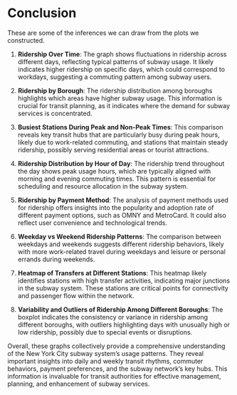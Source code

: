# Conclusion

These are some of the inferences we can draw from the plots we constructed. 

1. **Ridership Over Time**: The graph shows fluctuations in ridership across different days, reflecting typical patterns of subway usage. It likely indicates higher ridership on specific days, which could correspond to workdays, suggesting a commuting pattern among subway users.

2. **Ridership by Borough**: The ridership distribution among boroughs highlights which areas have higher subway usage. This information is crucial for transit planning, as it indicates where the demand for subway services is concentrated.

3. **Busiest Stations During Peak and Non-Peak Times**: This comparison reveals key transit hubs that are particularly busy during peak hours, likely due to work-related commuting, and stations that maintain steady ridership, possibly serving residential areas or tourist attractions.

4. **Ridership Distribution by Hour of Day**: The ridership trend throughout the day shows peak usage hours, which are typically aligned with morning and evening commuting times. This pattern is essential for scheduling and resource allocation in the subway system.

5. **Ridership by Payment Method**: The analysis of payment methods used for ridership offers insights into the popularity and adoption rate of different payment options, such as OMNY and MetroCard. It could also reflect user convenience and technological trends.

6. **Weekday vs Weekend Ridership Patterns**: The comparison between weekdays and weekends suggests different ridership behaviors, likely with more work-related travel during weekdays and leisure or personal errands during weekends.

7. **Heatmap of Transfers at Different Stations**: This heatmap likely identifies stations with high transfer activities, indicating major junctions in the subway system. These stations are critical points for connectivity and passenger flow within the network.

8. **Variability and Outliers of Ridership Among Different Boroughs**: The boxplot indicates the consistency or variance in ridership among different boroughs, with outliers highlighting days with unusually high or low ridership, possibly due to special events or disruptions.

Overall, these graphs collectively provide a comprehensive understanding of the New York City subway system's usage patterns. They reveal important insights into daily and weekly transit rhythms, commuter behaviors, payment preferences, and the subway network's key hubs. This information is invaluable for transit authorities for effective management, planning, and enhancement of subway services.
